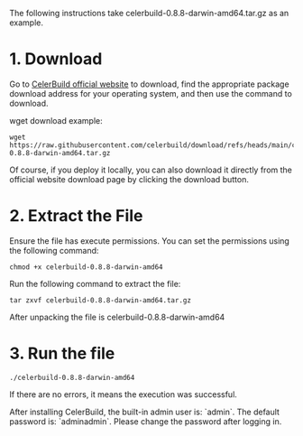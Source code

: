 The following instructions take celerbuild-0.8.8-darwin-amd64.tar.gz as an example.

# 1. Download

Go to [CelerBuild official website](https://celerbuild.com/download) to download, find the appropriate package download address for your operating system, and then use the command to download.

wget download example:

```shell copy
wget https://raw.githubusercontent.com/celerbuild/download/refs/heads/main/celerbuild-0.8.8-darwin-amd64.tar.gz
```

Of course, if you deploy it locally, you can also download it directly from the official website download page by clicking the download button.

# 2. Extract the File

Ensure the file has execute permissions. You can set the permissions using the following command:

```shell copy
chmod +x celerbuild-0.8.8-darwin-amd64
```

Run the following command to extract the file:

```shell copy
tar zxvf celerbuild-0.8.8-darwin-amd64.tar.gz
```
After unpacking the file is celerbuild-0.8.8-darwin-amd64

# 3. Run the file

```shell copy
./celerbuild-0.8.8-darwin-amd64
```

If there are no errors, it means the execution was successful.


<Callout type="info">
    After installing CelerBuild, the built-in admin user is: `admin`. The default password is: `adminadmin`. Please change the password after logging in.
</Callout>
